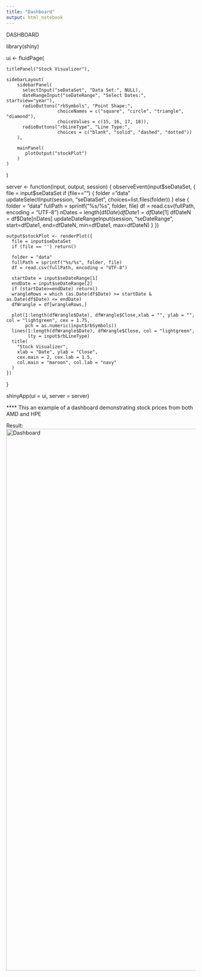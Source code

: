 ```yaml
---
title: "Dashboard"
output: html_notebook
---
```


DASHBOARD

library(shiny)

ui <- fluidPage(

    titlePanel("Stock Visualizer"),

    sidebarLayout(
        sidebarPanel(
          selectInput("seDataSet", "Data Set:", NULL),
          dateRangeInput("seDateRange", "Select Dates:", startview="year"),
          radioButtons("rbSymbols", "Point Shape:", 
                       choiceNames = c("square", "circle", "triangle", "diamond"),
                       choiceValues = c(15, 16, 17, 18)),
          radioButtons("rbLineType", "Line Type:", 
                       choices = c("blank", "solid", "dashed", "dotted"))
        ),

        mainPanel(
           plotOutput("stockPlot")
        )
    )
)

server <- function(input, output, session) {
  observeEvent(input$seDataSet, {
    file = input$seDataSet
    if (file=="") {
      folder = "data"
      updateSelectInput(session, "seDataSet", choices=list.files(folder))
    } else {
      folder = "data"
      fullPath = sprintf("%s/%s", folder, file)
      df = read.csv(fullPath, encoding = "UTF-8")
      nDates = length(df$Date)
      dfDate1 = df$Date[1]
      dfDateN = df$Date[nDates]
      updateDateRangeInput(session, "seDateRange", start=dfDate1, end=dfDateN, min=dfDate1, max=dfDateN)
    }
  })

    output$stockPlot <- renderPlot({
      file = input$seDataSet
      if (file == '') return()
      
      folder = "data"
      fullPath = sprintf("%s/%s", folder, file)
      df = read.csv(fullPath, encoding = "UTF-8")
      
      startDate = input$seDateRange[1]
      endDate = input$seDateRange[2]
      if (startDate>=endDate) return()
      wrangleRows = which (as.Date(df$Date) >= startDate & as.Date(df$Date) <= endDate)
      dfWrangle = df[wrangleRows,]
      
      plot(1:length(dfWrangle$Date), dfWrangle$Close,xlab = "", ylab = "", col = "lightgreen", cex = 1.75,
           pch = as.numeric(input$rbSymbols))
      lines(1:length(dfWrangle$Date), dfWrangle$Close, col = "lightgreen",
            lty = input$rbLineType)
      title(
        "Stock Visualizer", 
        xlab = "Date", ylab = "Close", 
        cex.main = 2, cex.lab = 1.5,
        col.main = "maroon", col.lab = "navy"
      )
    })
}

shinyApp(ui = ui, server = server)

**** This an example of a dashboard demonstrating stock prices from both AMD and HPE

Result: 
<img width="1440" alt="Dashboard" src="https://user-images.githubusercontent.com/98184898/166994075-6812bf4e-b29c-4bf8-9add-8a9790eb885e.png">
